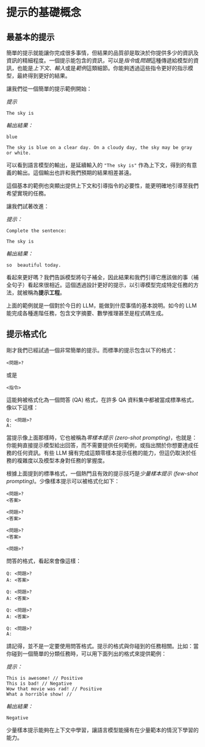 # 提示的基礎概念

## 最基本的提示

簡單的提示就能讓你完成很多事情，但結果的品質卻是取決於你提供多少的資訊及資訊的精細程度。一個提示能包含的資訊，可以是*指令*或*問題*這種傳遞給模型的資訊，也能是*上下文*、*輸入*或是*範例*這類細節。你能夠透過這些指令更好的指示模型，最終得到更好的結果。

讓我們從一個簡單的提示範例開始：


*提示*
```
The sky is
```

*輸出結果：*
```
blue

The sky is blue on a clear day. On a cloudy day, the sky may be gray or white.
```

可以看到語言模型的輸出，是延續輸入的 `"The sky is"` 作為上下文，得到的有意義的輸出。這個輸出也許和我們預期的結果相差甚遠。

這個基本的範例也突顯出提供上下文和引導指令的必要性，能更明確地引導至我們希望實現的任務。

讓我們試著改進：

*提示：*
```
Complete the sentence: 

The sky is
```

*輸出結果：*

```
so  beautiful today.
```

看起來更好嗎？我們告訴模型將句子補全，因此結果和我們引導它應該做的事（補全句子）看起來很相近。這個透過設計更好的提示，以引導模型完成特定任務的方法，就被稱為**提示工程**。

上面的範例就是一個對於今日的 LLM，能做到什麼事情的基本說明。如今的 LLM 能完成各種進階任務，包含文字摘要、數學推理甚至是程式碼生成。

## 提示格式化

剛才我們已經試過一個非常簡單的提示。而標準的提示包含以下的格式：

```
<問題>?
```

或是

```
<指令>
```

這能夠被格式化為一個問答 (QA) 格式，在許多 QA 資料集中都被當成標準格式，像以下這樣：

```
Q: <問題>?
A: 
```

當提示像上面那樣時，它也被稱為*零樣本提示 (zero-shot prompting)*，也就是：你能夠直接提示模型給出回答，而不需要提供任何範例，或指出關於你想要達成任務的任何資訊。有些 LLM 擁有完成這類零樣本提示任務的能力，但這仍取決於任務的複雜度以及模型本身對任務的掌握度。

根據上面提到的標準格式，一個熱門且有效的提示技巧是*少量樣本提示 (few-shot prompting)*。少像樣本提示可以被格式化如下：

```
<問題>?
<答案>

<問題>?
<答案>

<問題>?
<答案>

<問題>?

```

問答的格式，看起來會像這樣：

```
Q: <問題>?
A: <答案>

Q: <問題>?
A: <答案>

Q: <問題>?
A: <答案>

Q: <問題>?
A:
```

請記得，並不是一定要使用問答格式。提示的格式與你碰到的任務相關。比如：當你碰到一個簡單的分類任務時，可以用下面列出的格式來提供範例：

*提示：*
```
This is awesome! // Positive
This is bad! // Negative
Wow that movie was rad! // Positive
What a horrible show! //
```

*輸出結果：*
```
Negative
```

少量樣本提示能夠在上下文中學習，讓語言模型能擁有在少量範本的情況下學習的能力。
